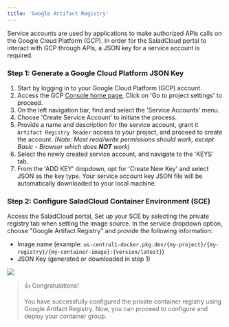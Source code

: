 ```yaml
---
title: 'Google Artifact Registry'
---
```


Service accounts are used by applications to make authorized APIs calls on the Google Cloud Platform (GCP). In order for
the SaladCloud portal to interact with GCP through APIs, a JSON key for a service account is required.

### Step 1: Generate a Google Cloud Platform JSON Key

1. Start by logging in to your Google Cloud Platform (GCP) account.
2. Access the GCP [Console home page](https://console.cloud.google.com), Click on 'Go to project settings' to proceed.
3. On the left navigation bar, find and select the 'Service Accounts' menu.
4. Choose 'Create Service Account' to initiate the process.
5. Provide a name and description for the service account, grant it `Artifact Registry Reader` access to your project,
   and proceed to create the account. _(Note: Most read/write permissions should work, except Basic - Browser which does
   **NOT** work)_
6. Select the newly created service account, and navigate to the 'KEYS' tab.
7. From the 'ADD KEY' dropdown, opt for 'Create New Key' and select JSON as the key type. Your service account key JSON
   file will be automatically downloaded to your local machine.

### Step 2: Configure SaladCloud Container Environment (SCE)

Access the SaladCloud portal, Set up your SCE by selecting the private registry tab when setting the image source. In
the service dropdown option, choose "Google Artifact Registry" and provide the following information:

- Image name (example: `us-central1-docker.pkg.dev/{my-project}/{my-registry}/{my-container-image}:{version/latest}`)
- JSON Key (generated or downloaded in step 1)

<img src="/products/sce/container-groups/registries/images/configure-gar.png" />

> 👍 Congratulations!
>
> You have successfully configured the private container registry using Google Artifact Registry. Now, you can proceed
> to configure and deploy your container group.
